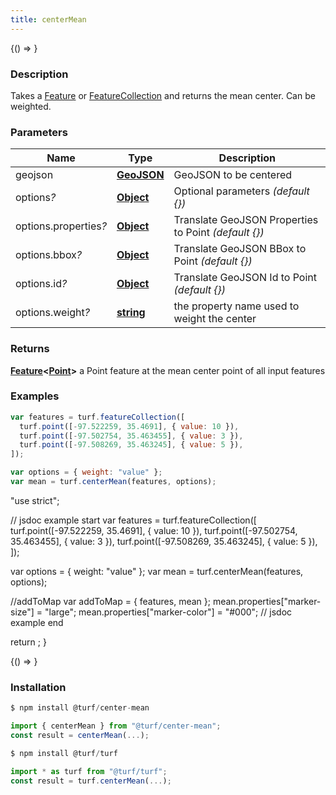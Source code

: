 ```yaml
---
title: centerMean
---
```



<!-- Expose turf as global var for experimenting in the browser console -->

<BrowserOnly>{() => <WindowTurfGlobal turf={turf} />}</BrowserOnly>

### Description

Takes a [Feature](https://tools.ietf.org/html/rfc7946#section-3.2) or [FeatureCollection](https://tools.ietf.org/html/rfc7946#section-3.3) and returns the mean center. Can be weighted.

### Parameters

| Name                       | Type                                                                                            | Description                                            |
| -------------------------- | ----------------------------------------------------------------------------------------------- | ------------------------------------------------------ |
| geojson                    | **[GeoJSON](https://tools.ietf.org/html/rfc7946#section-3)**                                    | GeoJSON to be centered                                 |
| options<i>?</i>            | **[Object](https://developer.mozilla.org/docs/Web/JavaScript/Reference/Global_Objects/Object)** | Optional parameters _(default \{\})_                   |
| options.properties<i>?</i> | **[Object](https://developer.mozilla.org/docs/Web/JavaScript/Reference/Global_Objects/Object)** | Translate GeoJSON Properties to Point _(default \{\})_ |
| options.bbox<i>?</i>       | **[Object](https://developer.mozilla.org/docs/Web/JavaScript/Reference/Global_Objects/Object)** | Translate GeoJSON BBox to Point _(default \{\})_       |
| options.id<i>?</i>         | **[Object](https://developer.mozilla.org/docs/Web/JavaScript/Reference/Global_Objects/Object)** | Translate GeoJSON Id to Point _(default \{\})_         |
| options.weight<i>?</i>     | **[string](https://developer.mozilla.org/docs/Web/JavaScript/Reference/Global_Objects/String)** | the property name used to weight the center            |

### Returns

**[Feature](https://tools.ietf.org/html/rfc7946#section-3.2)\<[Point](https://tools.ietf.org/html/rfc7946#section-3.1.2)\>** a Point feature at the mean center point of all input features

### Examples

```javascript
var features = turf.featureCollection([
  turf.point([-97.522259, 35.4691], { value: 10 }),
  turf.point([-97.502754, 35.463455], { value: 3 }),
  turf.point([-97.508269, 35.463245], { value: 5 }),
]);

var options = { weight: "value" };
var mean = turf.centerMean(features, options);
```

  "use strict";

  // jsdoc example start
  var features = turf.featureCollection([
    turf.point([-97.522259, 35.4691], { value: 10 }),
    turf.point([-97.502754, 35.463455], { value: 3 }),
    turf.point([-97.508269, 35.463245], { value: 5 }),
  ]);

  var options = { weight: "value" };
  var mean = turf.centerMean(features, options);

  //addToMap
  var addToMap = { features, mean };
  mean.properties["marker-size"] = "large";
  mean.properties["marker-color"] = "#000";
  // jsdoc example end

  return <ExampleMap addToMap={addToMap} />;
}

<BrowserOnly>{() => <Map0 />}</BrowserOnly>

### Installation

```javascript
$ npm install @turf/center-mean

import { centerMean } from "@turf/center-mean";
const result = centerMean(...);
```

```javascript
$ npm install @turf/turf

import * as turf from "@turf/turf";
const result = turf.centerMean(...);
```
